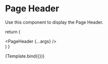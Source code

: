 
<Meta title="Design System/Molecules/Page Header" component={PageHeader} />

# Page Header

Use this component to display the Page Header.

  return (
    <div className="min-h-screen flex items-center justify-center">
      <PageHeader {...args} />
    </div>
  )
}

<Canvas>
  <Story
    name="Page Header"
    args={{
      date: '2020-01-01',
      excerpt: 'The Page header description should be a short sentance.',
      title: 'Page Title'
    }}
  >
    {Template.bind({})}
  </Story>
</Canvas>
